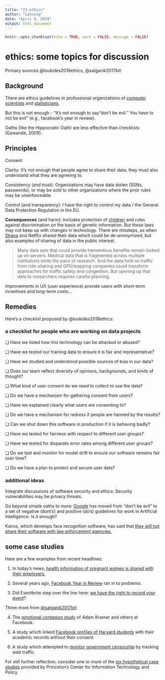 ```yaml
---
title: "21-ethics"
author: "Lanning"
date: "April 9, 2019"
output: html_document
---
```


```r
knitr::opts_chunk$set(echo = TRUE, warn = FALSE, message = FALSE) 
```

# ethics: some topics for discussion

Primary sources @loukides2018ethics, @salganik2017bit:

## Background

There are ethics guidelines in professional organizations of [computer scientists](https://www.acm.org/code-of-ethics) and [statisticians](https://www.amstat.org//asa/files/pdfs/EthicalGuidelines.pdf).  

But this is not enough - "It's not enough to say "don't be evil." You have to not be evil" (e.g., facebook's year in review).

Oaths (like the Hippocratic Oath) are less effective than checklists (Gawande, 2009).



## Principles

Consent

Clarity: It's not enough that people agree to share their data, they must also understand what they are agreeing to.

Consistency (and trust): Organizations may have data stolen (SSNs, passwords), or may be sold to other organizations where the prior rules may be unenforceable.

Control (and transparency): I have the right to control my data / the General Data Protection Regulation in the EU.

**Consequences** (and harm): Includes protection of [children](https://en.wikipedia.org/wiki/Children's_Online_Privacy_Protection_Act) and rules against discrimination on the basis of genetic information. But these laws may not keep up with changes in technology. There are missteps, as when [Strava](https://www.wired.co.uk/article/strava-heat-maps-military-app-uk-warning-security) and Netflix shared their data which could be de-anonymized, but also examples of sharing of data in the public interest.

> Many data sets that could provide tremendous benefits remain locked up on servers. Medical data that is fragmented across multiple institutions limits the pace of research. And the data held on traffic from ride-sharing and GPS/mapping companies could transform approaches for traffic safety and congestion. But opening up that data to researchers requires careful planning.

Improvements in UX (user experience) provide users with short-term incentives and long-term costs...

## Remedies

Here's a checklist proposed by @loukides2018ethics:

### a checklist for people who are working on data projects

❏ Have we listed how this technology can be attacked or abused? 

❏ Have we tested our training data to ensure it is fair and representative? 

❏ Have we studied and understood possible sources of bias in our data? 

❏ Does our team reflect diversity of opinions, backgrounds, and kinds of thought? 

❏ What kind of user consent do we need to collect to use the data? 

❏ Do we have a mechanism for gathering consent from users? 

❏ Have we explained clearly what users are consenting to? 

❏ Do we have a mechanism for redress if people are harmed by the results? 

❏ Can we shut down this software in production if it is behaving badly? 

❏ Have we tested for fairness with respect to different user groups? 

❏ Have we tested for disparate error rates among different user groups? 

❏ Do we test and monitor for model drift to ensure our software remains fair over time? 

❏ Do we have a plan to protect and secure user data?

### additional ideas

Integrate discussions of software security and ethics: Security vulnerabilities may be privacy threats. 

Go beyond simple oaths to more: [Google](https://ai.google/principles) has moved from "don't be evil" to a set of negative (dont's) and positive (do's) guidelines for work in Artificial Intelligence.  Is it enough?

Kairos, which develops face recognition software, has said that [they will not share their software with law enforcement agencies.](https://techcrunch.com/2018/06/25/facial-recognition-software-is-not-ready-for-use-by-law-enforcement/)

## some case studies

Here are a few examples from recent headlines:

1) In today's news, [health information of pregnant women is shared with their employers.](https://www.washingtonpost.com/technology/2019/04/10/tracking-your-pregnancy-an-app-may-be-more-public-than-you-think/)

2) Several years ago, [Facebook Year in Review](https://www.theguardian.com/technology/2014/dec/29/facebook-apologises-over-cruel-year-in-review-clips) ran in to problems.

3) Did Eventbrite step over the line here: [we have the right to record your event](https://arstechnica.com/information-technology/2018/04/eventbrite-rolls-back-policy-that-would-have-given-it-right-to-record-events/)?

Three more from [@salganik2017bit](https://www.bitbybitbook.com/en/1st-ed/ethics/three-examples/): 

4) The [emotional contagion study](https://doi.org/10.1073/pnas.1320040111) of Adam Kramer and others at Facebook.

5) A study which linked [Facebook profiles of Harvard students](https://doi.org/10.1007/s10676-010-9227-5) with their academic records without their consent.

6) A study which attempted to [monitor government censorship](http://techscience.org/a/2015121501/) by tracking web traffic 

For still further reflection, consider one or more of the [six hypothetical case studies](https://aiethics.princeton.edu/case-studies/case-study-pdfs/)  provided by Princeton's Center for Information Technology and Policy.




